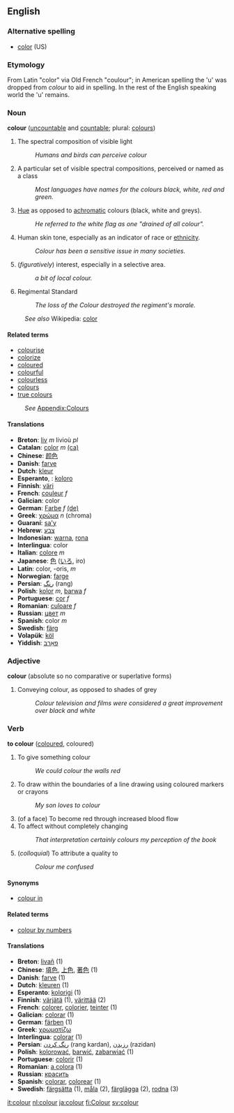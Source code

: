 {{UndecidedBeerEnglish}}
==English==
=== Alternative spelling ===
*[[color]] (US)

=== Etymology ===
From Latin "color" via Old French "coulour"; in American spelling the
'u' was dropped from ''colour'' to aid in spelling. In the rest of the English speaking world the 'u' remains.

=== Noun ===
'''colour''' ([[uncountable]] and [[countable]]; plural: [[colours]])

# The spectral composition of visible light
#: ''Humans and birds can perceive colour''
# A particular set of visible spectral compositions, perceived or named as a class
#: ''Most languages have names for the colours black, white, red and green.''
# [[Hue]] as opposed to [[achromatic]] colours (black, white and greys).
#: ''He referred to the white flag as one "drained of all colour".''
# Human skin tone, especially as an indicator of race or [[ethnicity]].
#: ''Colour has been a sensitive issue in many societies.''
# (''figuratively'') interest, especially in a selective area.
#:''a bit of local colour.''
# Regimental Standard
#: ''The loss of the Colour destroyed the regiment's morale.''

:''See also'' Wikipedia: [[w:color|color]]

==== Related terms ====
* [[colourise]]
* [[colorize]]<!-- you might expect only ou and s go together but this is just as common! -->
* [[coloured]]
* [[colourful]]
* [[colourless]]
* [[colours]]
* [[true colours]]
:''See'' [[Wiktionary_Appendix:Colours|Appendix:Colours]]

==== Translations ====
*'''Breton''': [[liv]] ''m'' livioù ''pl''
*'''Catalan''': [[color]] ''m'' [[:ca:color|(ca)]]
*'''Chinese''': [[颜色]]
*'''Danish''': [[farve]]
*'''Dutch''': [[kleur]]
*'''Esperanto''', {{io}}: [[koloro]]
*'''Finnish''': [[väri]]
*'''French''': [[couleur]] ''f''
*'''Galician''': color 
*'''German''': [[Farbe]] ''f'' [[:de:Farbe|(de)]]
*'''Greek''': [[χρώμα]] ''n'' (chroma)
*'''Guaraní''': [[sa'y]]
*'''Hebrew''': [[צבע]]
*'''Indonesian''': [[warna]], [[rona]]
*'''Interlingua''': color
*'''Italian''': [[colore]] ''m''
*'''Japanese''': [[色]] ([[いろ]], iro)
*'''Latin''': color, -oris, ''m''
*'''Norwegian''': [[farge]]
*'''Persian''': [[رنگ]] (rang)
*'''Polish''': [[kolor]] ''m'', [[barwa]] ''f''
*'''Portuguese''': [[cor]] ''f''
*'''Romanian''': [[culoare]] ''f''
*'''Russian''': [[цвет]] ''m''
*'''Spanish''': color ''m''
*'''Swedish''': [[färg]]
*'''Volapük''': [[köl]]
*'''Yiddish''': [[פאַרבּ]]

=== Adjective ===
'''colour''' (absolute so no comparative or superlative forms)

# Conveying colour, as opposed to shades of grey
#: ''Colour television and films were considered a great improvement over black and white''

=== Verb ===
'''to colour''' ([[coloured]], coloured)

# To give something colour
#: ''We could colour the walls red''
# To draw within the boundaries of a line drawing using coloured markers or crayons
#: ''My son loves to colour''
# (of a face) To become red through increased blood flow
# To affect without completely changing
#: ''That interpretation certainly colours my perception of the book''
# (''colloquial'') To attribute a quality to
#: ''Colour me confused''

====Synonyms====
*[[colour in]]

====Related terms====
*[[colour by numbers]]

====Translations====
*'''Breton''': [[livañ]] (1)
*'''Chinese''': [[填色]], [[上色]], [[著色]] (1)
*'''Danish''': [[farve]] (1)
*'''Dutch''': [[kleuren]] (1)
*'''Esperanto''': [[kolorigi]] (1)
*'''Finnish''': [[värjätä]] (1), [[värittää]] (2)
*'''French''': [[colorer]], [[colorier]], [[teinter]] (1)
*'''Galician''': [[colorar]] (1)
*'''German''': [[färben]] (1)
*'''Greek''': [[χρωματίζω]]
*'''Interlingua''': [[colorar]] (1)
*'''Persian''': [[رنگ كردن]] (rang kardan), [[رزیدن]] (razidan) 
*'''Polish''': [[kolorować]], [[barwić]], [[zabarwiać]] (1)
*'''Portuguese''': [[colorir]] (1)
*'''Romanian''': [[a colora]] (1)
*'''Russian''': [[красить]]
*'''Spanish''': [[colorar]], [[colorear]] (1)
*'''Swedish''': [[färgsätta]] (1), [[måla]] (2), [[färglägga]] (2), [[rodna]] (3)

[[it:colour]]
[[nl:colour]]
[[ja:colour]]
[[fi:Colour]]
[[sv:colour]]